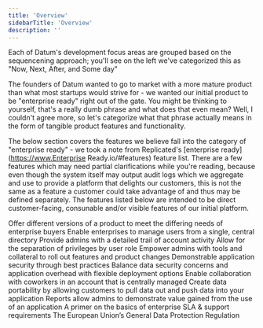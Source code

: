 ```yaml
---
title: 'Overview'
sidebarTitle: 'Overview'
description: ''
---
```

<Note>
Each of Datum's development focus areas are grouped based on the sequencening approach; you'll see on the left we've categorized this as "Now, Next, After, and Some day"
</Note>

The founders of Datum wanted to go to market with a more mature product than what most startups would strive for - we wanted our initial product to be "enterprise ready" right out of the gate. You might be thinking to yourself, that's a really dumb phrase and what does that even mean? Well, I couldn't agree more, so let's categorize what that phrase actually means in the form of tangible product features and functionality.

The below section covers the features we believe fall into the category of "enterprise ready" - we took a note from Replicated's [enterprise ready](https://www.Enterprise Ready.io/#features) feature list. There are a few features which may need partial clarifications while you're reading, because even though the system itself may output audit logs which we aggregate and use to provide a platform that delights our customers, this is not the same as a feature a customer could take advantage of and thus may be defined separately. The features listed below are intended to be direct customer-facing, consunable and/or visible features of our initial platform.

<CardGroup cols={2}>
  <Card
    title="Product Assortment"
    icon="screwdriver-wrench"
  >
    Offer different versions of a product to meet the differing needs of enterprise buyers
  </Card>
  <Card
    title="Single Sign On"
    icon="stars"
  >
    Enable enterprises to manage users from a single, central directory
  </Card>
    <Card
    title="Audit Logs"
    icon="leaf"
  >
    Provide admins with a detailed trail of account activity
  </Card>
  <Card
    title="Role Based Access Control"
    icon="code"
  >
    Allow for the separation of privileges by user role
  </Card>
  <Card
    title="Change Management"
    icon="code"
  >
    Empower admins with tools and collateral to roll out features and product changes
  </Card>
  <Card
    title="Product Security"
    icon="code"
  >
    Demonstrable application security through best practices
  </Card>
  <Card
    title="Deployment Options"
    icon="code"
  >
    Balance data security concerns and application overhead with flexible deployment options
  </Card>
  <Card
    title="Team Management"
    icon="code"
  >
    Enable collaboration with coworkers in an account that is centrally managed
  </Card>
  <Card
    title="Integrations"
    icon="code"
  >
    Create data portability by allowing customers to pull data out and push data into your application
  </Card>
  <Card
    title="Reporting and Analytics"
    icon="code"
  >
    Reports allow admins to demonstrate value gained from the use of an application
  </Card>
  <Card
    title="SLA and Support"
    icon="code"
  >
    A primer on the basics of enterprise SLA & support requirements
  </Card>
  <Card
    title="GDPR"
    icon="code"
  >
    The European Union’s General Data Protection Regulation
  </Card>
</CardGroup>
